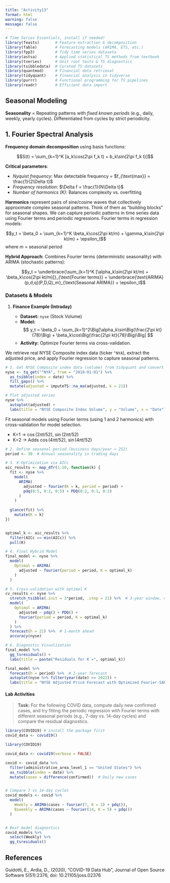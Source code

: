 ```yaml
---
title: "Activity13"
format: html
warning: false
message: false
---
```


```r
# Time Series Essentials, install if needed!
library(feasts)       # Feature extraction & decomposition
library(fable)        # Forecasting models (ARIMA, ETS, etc.)
library(fpp3)         # Tidy time series dataseta
library(astsa)        # Applied statistical TS methods from textbook
library(tseries)      # Unit root tests & TS diagnostics
library(tsibbledata)  # Curated TS datasets
library(quantmod)     # Financial data retrieval
library(tidyquant)    # Financial analysis in tidyverse
library(purrr)        # Functional programming for TS pipelines
library(readr)        # Efficient data import
```



## Seasonal Modeling

**Seasonality** = Repeating patterns with *fixed known periods* (e.g., daily, weekly, yearly cycles). Differentiated from cycles by strict periodicity.

## 1. **Fourier Spectral Analysis**

**Frequency domain decomposition** using basis functions:

$$S(t) = \sum_{k=1}^K [a_k\cos(2\pi f_k t) + b_k\sin(2\pi f_k t)]$$

**Critical parameters**:

- *Nyquist frequency*: Max detectable frequency = $f_{\text{max}} = \frac{1}{2\Delta t}$
- *Frequency resolution*: $\Delta f = \frac{1}{N\Delta t}$
- *Number of harmonics (K)*: Balances complexity vs. overfitting

**Harmonics** represent pairs of sine/cosine waves that collectively approximate complex seasonal patterns. Think of them as "building blocks" for seasonal shapes. We can capture periodic patterns in time series data using Fourier terms and periodic regressions. Fourier terms in regression models:

$$y_t = \beta_0 + \sum_{k=1}^K \beta_k\cos(2\pi kt/m) + \gamma_k\sin(2\pi kt/m) + \epsilon_t$$
where $m$ = seasonal period


**Hybrid Approach**: Combines Fourier terms (deterministic seasonality) with ARIMA (stochastic patterns):

$$y_t = \underbrace{\sum_{k=1}^K [\alpha_k\sin(2\pi kt/m) + \beta_k\cos(2\pi kt/m)]}_{\text{Fourier terms}} + \underbrace{\text{ARIMA}(p,d,q)(P,D,Q)_m}_{\text{Seasonal ARIMA}} + \epsilon_t$$


### Datasets & Models

1. **Finance Example (Intraday)**

   - **Dataset:** `nyse` (Stock Volume)
   - **Model:** 
     $$
     y_t = \beta_0 + \sum_{k=1}^2\Big[\alpha_k\sin\Big(\frac{2\pi kt}{78}\Big) + \beta_k\cos\Big(\frac{2\pi kt}{78}\Big)\Big]
     $$
   - **Activity:** Optimize Fourier terms via cross-validation.

We retrieve real NYSE Composite index data (ticker `^NYA`), extract the adjusted price, and apply Fourier regression to capture seasonal patterns.

```r
# 1. Get NYSE Composite index data (volume) from tidyquant and convert to tsibble
nyse <- tq_get("^NYA", from = "2018-01-01") %>% 
  as_tsibble(index = date) %>% 
  fill_gaps() %>% 
  mutate(adjusted = imputeTS::na_ma(adjusted, k = 21))

# Plot adjusted series
nyse %>% 
  autoplot(adjusted) +
  labs(title = "NYSE Composite Index Volume", y = "Volume", x = "Date")
```

Fit seasonal models using Fourier terms (using 1 and 2 harmonics) with cross-validation for model selection.

   - K=1 → $\cos(2\pi t/52)$, $\sin(2\pi t/52)$
   - K=2 → Adds $\cos(4\pi t/52)$, $\sin(4\pi t/52)$

```r
# 2. Define seasonal period (business days/year ≈ 252)
period <- 30  # Annual seasonality in trading days

# 3. K Optimization via AICc
aic_results <- map_dfr(1:10, function(k) {
  fit <- nyse %>%
    model(
      ARIMA(
        adjusted ~ fourier(K = k, period = period) + 
        pdq(0:5, 0:2, 0:5) + PDQ(0:2, 0:1, 0:2) 
      )
    )
  
  glance(fit) %>%
    mutate(K = k)
})


optimal_k <- aic_results %>% 
  filter(AICc == min(AICc)) %>% 
  pull(K)
```


```r
# 4. Final Hybrid Model
final_model <- nyse %>% 
  model(
    Optimal = ARIMA(
      adjusted ~ fourier(period = period, K = optimal_k) 
    )
  )
```



```r
# 5. Cross-validation with optimal K
cv_results <- nyse %>% 
  stretch_tsibble(.init = 3*period, .step = 21) %>%  # 3-year window, monthly steps
  model(
    Optimal = ARIMA(
      adjusted ~ pdq() + PDQ() + 
      fourier(period = period, K = optimal_k)
    )
  ) %>% 
  forecast(h = 21) %>%  # 1-month ahead
  accuracy(nyse)
```


```r
# 6. Diagnostic Visualization
final_model %>% 
  gg_tsresiduals() + 
  labs(title = paste("Residuals for K =", optimal_k))

final_model %>% 
  forecast(h = period) %>%  # 1-year forecast
  autoplot(nyse %>% filter(year(date) >= 2022)) +
  labs(title = "NYSE Adjusted Price Forecast with Optimized Fourier-SARIMA")
```


#### Lab Activities

> **Task:** For the following COVID data, compute daily new confirmed cases, and try fitting the periodic regression with Fourier terms with different seasonal periods (e.g., 7-day vs. 14-day cycles) and compare the residual diagnostics.


```r
library(COVID19) # install the package first
covid_data <- covid19()
```



```r
library(COVID19)

covid_data <- covid19(verbose = FALSE)

covid <- covid_data %>% 
  filter(administrative_area_level_1 == "United States") %>% 
  as_tsibble(index = date) %>% 
  mutate(cases = difference(confirmed))  # Daily new cases


# Compare 7 vs 14-day cycles
covid_models <- covid %>% 
  model(
    Weekly = ARIMA(cases ~ fourier(7, K = 3) + pdq()),
    Biweekly = ARIMA(cases ~ fourier(14, K = 5) + pdq())
  )


# Best model diagnostics
covid_models %>% 
  select(Weekly) %>% 
  gg_tsresiduals()

```




## References

Guidotti, E., Ardia, D., (2020), "COVID-19 Data Hub", Journal of Open Source Software 5(51):2376,
  doi: 10.21105/joss.02376

